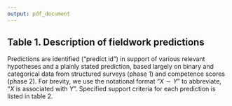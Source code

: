 ```yaml
---
output: pdf_document
---
```

\pagenumbering{gobble}

## Table 1. Description of fieldwork predictions

Predictions are identified ("predict id") in support of various relevant hypotheses and a plainly stated prediction, based largely on binary and categorical data from structured surveys (phase 1) and competence scores (phase 2). For brevity, we use the notational format "$X \sim Y$" to abbreviate, "$X$ is associated with $Y$". Specified support criteria for each prediction is listed in table 2.

\begin{center}
\def\arraystretch{1.25}%
  \begin{tabular}{l l l}
  \hline
  \textbf{predict id} & \textbf{relevant hypotheses} & \textbf{prediction} \\ [0.5 ex]
  \hline
  1 & i & laibon prophets $\sim$ social conflict (SC) \\
  
  2 & i&science advisors $\sim$ economic challenges (EC) \\
  
  3 &i,ii& each local expert $\sim$ unique problem domains (U)  \\
  4 & i,ii&overlapping problem domains (O) $\sim$ high conflict, low consensus  \\

  5 &i,ii &science advisors (agricultural sciences) $\sim$ low herd size (TLU) \\
  6 &i,ii &science advisors (medicine) $\sim$ novel diseases (ND)  \\
  7 &i,ii &science advisors (medicine) $\sim$ access to medicine  \\
  8 &i,ii &laibon healers $\sim$ common diseases (CD)  \\
  9 &i,ii &laibon healers $\sim$ low access to medicine \\
  
  10 & ii &individual trust in experts $\sim$ local consensus (neighbors) about trust \\
  11 & ii&each expert is highly important in trust network  \\
  12 &i,iii& laibon healers $\sim$ plant knowledge (PK)  \\
  13 &i,iii &expert problem domains $\sim$ high knowledge in problem domain \\
  \end{tabular}
\end{center}

